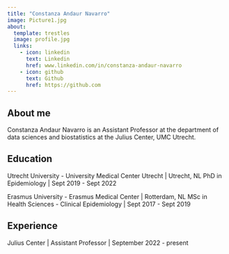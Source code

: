 ```yaml
---
title: "Constanza Andaur Navarro"
image: Picture1.jpg 
about:
  template: trestles
  image: profile.jpg
  links:
    - icon: linkedin
      text: Linkedin
      href: www.linkedin.com/in/constanza-andaur-navarro 
    - icon: github
      text: Github
      href: https://github.com
---
```


## About me

Constanza Andaur Navarro is an Assistant Professor at the department of data sciences and biostatistics at the Julius Center, UMC Utrecht.

## Education

Utrecht University - University Medical Center Utrecht \| Utrecht, NL
PhD in Epidemiology \| Sept 2019 - Sept 2022

Erasmus University - Erasmus Medical Center \| Rotterdam, NL
MSc in Health Sciences - Clinical Epidemiology \| Sept 2017 - Sept 2019

## Experience

Julius Center \| Assistant Professor \| September 2022 - present

